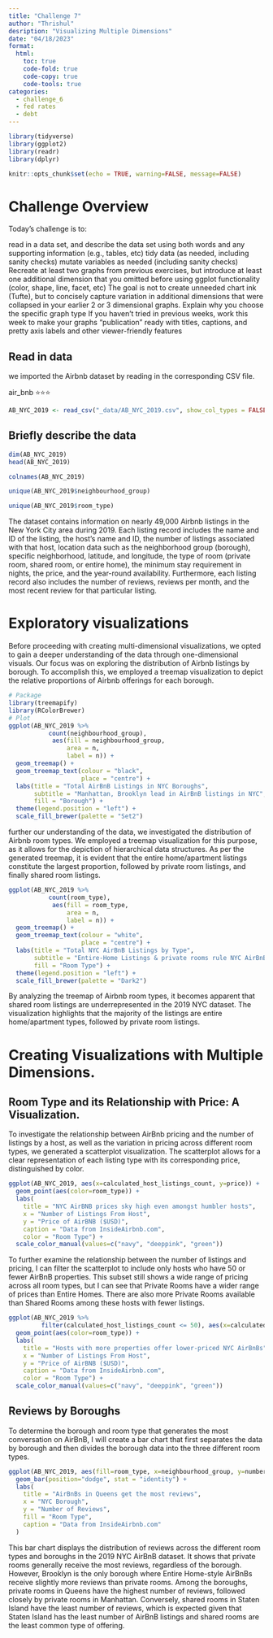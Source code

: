 ```yaml
---
title: "Challenge 7"
author: "Thrishul"
desription: "Visualizing Multiple Dimensions"
date: "04/18/2023"
format:
  html:
    toc: true
    code-fold: true
    code-copy: true
    code-tools: true
categories:
  - challenge_6
  - fed rates
  - debt
---
```


```r
library(tidyverse)
library(ggplot2)
library(readr)
library(dplyr)

knitr::opts_chunk$set(echo = TRUE, warning=FALSE, message=FALSE)
```

# Challenge Overview

Today’s challenge is to:

read in a data set, and describe the data set using both words and any supporting information (e.g., tables, etc)
tidy data (as needed, including sanity checks)
mutate variables as needed (including sanity checks)
Recreate at least two graphs from previous exercises, but introduce at least one additional dimension that you omitted before using ggplot functionality (color, shape, line, facet, etc) The goal is not to create unneeded chart ink (Tufte), but to concisely capture variation in additional dimensions that were collapsed in your earlier 2 or 3 dimensional graphs.
Explain why you choose the specific graph type
If you haven’t tried in previous weeks, work this week to make your graphs “publication” ready with titles, captions, and pretty axis labels and other viewer-friendly features


## Read in data

we imported the Airbnb dataset by reading in the corresponding CSV file.
 
air_bnb ⭐⭐⭐

```r
AB_NYC_2019 <- read_csv("_data/AB_NYC_2019.csv", show_col_types = FALSE)
```
## Briefly describe the data
```r
dim(AB_NYC_2019)
head(AB_NYC_2019)
```

```r
colnames(AB_NYC_2019)
```

```r
unique(AB_NYC_2019$neighbourhood_group)
```

```r
unique(AB_NYC_2019$room_type)
```
The dataset contains information on nearly 49,000 Airbnb listings in the New York City area during 2019. Each listing record includes the name and ID of the listing, the host's name and ID, the number of listings associated with that host, location data such as the neighborhood group (borough), specific neighborhood, latitude, and longitude, the type of room (private room, shared room, or entire home), the minimum stay requirement in nights, the price, and the year-round availability. Furthermore, each listing record also includes the number of reviews, reviews per month, and the most recent review for that particular listing.

# Exploratory visualizations

Before proceeding with creating multi-dimensional visualizations, we opted to gain a deeper understanding of the data through one-dimensional visuals. Our focus was on exploring the distribution of Airbnb listings by borough. To accomplish this, we employed a treemap visualization to depict the relative proportions of Airbnb offerings for each borough.

```r
# Package
library(treemapify)
library(RColorBrewer)
# Plot
ggplot(AB_NYC_2019 %>%
           count(neighbourhood_group),
            aes(fill = neighbourhood_group,
                area = n,
                label = n)) +
  geom_treemap() + 
  geom_treemap_text(colour = "black",
                    place = "centre") +
  labs(title = "Total AirBnB Listings in NYC Boroughs",
       subtitle = "Manhattan, Brooklyn lead in AirBnB listings in NYC", 
       fill = "Borough") + 
  theme(legend.position = "left") +
  scale_fill_brewer(palette = "Set2")
```

further our understanding of the data, we investigated the distribution of Airbnb room types. We employed a treemap visualization for this purpose, as it allows for the depiction of hierarchical data structures. As per the generated treemap, it is evident that the entire home/apartment listings constitute the largest proportion, followed by private room listings, and finally shared room listings.

```r
ggplot(AB_NYC_2019 %>%
           count(room_type),
            aes(fill = room_type,
                area = n,
                label = n)) +
  geom_treemap() + 
  geom_treemap_text(colour = "white",
                    place = "centre") +
  labs(title = "Total NYC AirBnB Listings by Type",
       subtitle = "Entire-Home Listings & private rooms rule NYC AirBnBs", 
       fill = "Room Type") + 
  theme(legend.position = "left") +
  scale_fill_brewer(palette = "Dark2")
```

By analyzing the treemap of Airbnb room types, it becomes apparent that shared room listings are underrepresented in the 2019 NYC dataset. The visualization highlights that the majority of the listings are entire home/apartment types, followed by private room listings.

# Creating Visualizations with Multiple Dimensions.

## Room Type and its Relationship with Price: A Visualization.

To investigate the relationship between AirBnb pricing and the number of listings by a host, as well as the variation in pricing across different room types, we generated a scatterplot visualization. The scatterplot allows for a clear representation of each listing type with its corresponding price, distinguished by color.

```r
ggplot(AB_NYC_2019, aes(x=calculated_host_listings_count, y=price)) +
  geom_point(aes(color=room_type)) + 
  labs(
    title = "NYC AirBNB prices sky high even amongst humbler hosts",
    x = "Number of Listings From Host",
    y = "Price of AirBNB ($USD)", 
    caption = "Data from InsideAirbnb.com",
    color = "Room Type") +
  scale_color_manual(values=c("navy", "deeppink", "green")) 
```

To further examine the relationship between the number of listings and pricing, I can filter the scatterplot to include only hosts who have 50 or fewer AirBnB properties. This subset still shows a wide range of pricing across all room types, but I can see that Private Rooms have a wider range of prices than Entire Homes. There are also more Private Rooms available than Shared Rooms among these hosts with fewer listings.

```r
ggplot(AB_NYC_2019 %>% 
         filter(calculated_host_listings_count <= 50), aes(x=calculated_host_listings_count, y=price)) +
  geom_point(aes(color=room_type)) + 
  labs(
    title = "Hosts with more properties offer lower-priced NYC AirBnBs",
    x = "Number of Listings From Host",
    y = "Price of AirBNB ($USD)", 
    caption = "Data from InsideAirbnb.com",
    color = "Room Type") +
  scale_color_manual(values=c("navy", "deeppink", "green")) 
```

## Reviews by Boroughs

To determine the borough and room type that generates the most conversation on AirBnB, I will create a bar chart that first separates the data by borough and then divides the borough data into the three different room types.

```r
ggplot(AB_NYC_2019, aes(fill=room_type, x=neighbourhood_group, y=number_of_reviews)) +
  geom_bar(position="dodge", stat = "identity") +
  labs(
    title = "AirBnBs in Queens get the most reviews",
    x = "NYC Borough",
    y = "Number of Reviews",
    fill = "Room Type", 
    caption = "Data from InsideAirbnb.com"
  ) 
```

This bar chart displays the distribution of reviews across the different room types and boroughs in the 2019 NYC AirBnB dataset. It shows that private rooms generally receive the most reviews, regardless of the borough. However, Brooklyn is the only borough where Entire Home-style AirBnBs receive slightly more reviews than private rooms. Among the boroughs, private rooms in Queens have the highest number of reviews, followed closely by private rooms in Manhattan. Conversely, shared rooms in Staten Island have the least number of reviews, which is expected given that Staten Island has the least number of AirBnB listings and shared rooms are the least common type of offering.
